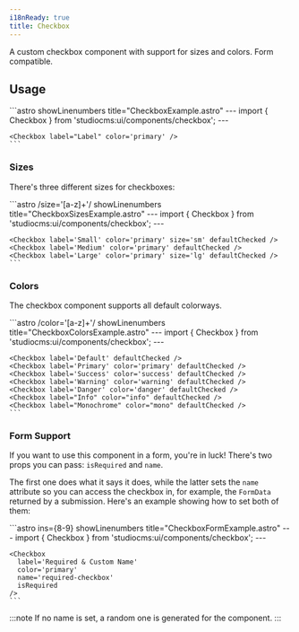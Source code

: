 ```yaml
---
i18nReady: true
title: Checkbox
---
```



A custom checkbox component with support for sizes and colors. Form compatible.

## Usage

<Tabs>
  <TabItem label="Preview">
    <PreviewCard>
      <Checkbox label="Label" color="primary" />
    </PreviewCard>
  </TabItem>
  <TabItem label="Code">
    ```astro showLinenumbers title="CheckboxExample.astro"
    ---
    import { Checkbox } from 'studiocms:ui/components/checkbox';
    ---

    <Checkbox label="Label" color='primary' />
    ```
  </TabItem>
</Tabs>

### Sizes

There's three different sizes for checkboxes:

<Tabs>
  <TabItem label="Preview">
    <PreviewCard>
      <Row>
        <Checkbox label="Small" color="primary" size="sm" defaultChecked />
        <Checkbox label="Medium" color="primary" defaultChecked />
        <Checkbox label="Large" color="primary" size="lg" defaultChecked />
      </Row>
    </PreviewCard>
  </TabItem>
  <TabItem label="Code">
    ```astro /size='[a-z]+'/ showLinenumbers title="CheckboxSizesExample.astro"
    ---
    import { Checkbox } from 'studiocms:ui/components/checkbox';
    ---

    <Checkbox label='Small' color='primary' size='sm' defaultChecked />
    <Checkbox label='Medium' color='primary' defaultChecked />
    <Checkbox label='Large' color='primary' size='lg' defaultChecked />
    ```
  </TabItem>
</Tabs>

### Colors

The checkbox component supports all default colorways.

<Tabs>
  <TabItem label="Preview">
    <PreviewCard>
      <Row>
        <Checkbox label="Default" defaultChecked />
        <Checkbox label="Primary" color="primary" defaultChecked />
        <Checkbox label="Success" color="success" defaultChecked />
        <Checkbox label="Warning" color="warning" defaultChecked />
        <Checkbox label="Danger" color="danger" defaultChecked />
        <Checkbox label="Info" color="info" defaultChecked />
        <Checkbox label="Monochrome" color="mono" defaultChecked />
      </Row>
    </PreviewCard>
  </TabItem>
  <TabItem label="Code">
    ```astro /color='[a-z]+'/ showLinenumbers title="CheckboxColorsExample.astro"
    ---
    import { Checkbox } from 'studiocms:ui/components/checkbox';
    ---

    <Checkbox label='Default' defaultChecked />
    <Checkbox label='Primary' color='primary' defaultChecked />
    <Checkbox label='Success' color='success' defaultChecked />
    <Checkbox label='Warning' color='warning' defaultChecked />
    <Checkbox label='Danger' color='danger' defaultChecked />
    <Checkbox label="Info" color="info" defaultChecked />
    <Checkbox label="Monochrome" color="mono" defaultChecked />
    ```
  </TabItem>
</Tabs>

### Form Support

If you want to use this component in a form, you're in luck! There's two props you can pass: `isRequired` and `name`.

The first one does what it says it does, while the latter sets the `name` attribute so you can access the checkbox in, for example,
the `FormData` returned by a submission. Here's an example showing how to set both of them:

<Tabs>
  <TabItem label="Preview">
    <PreviewCard>
      <Checkbox label="Required & Custom Name" color="primary" isRequired name='required-checkbox' />
    </PreviewCard>
  </TabItem>
  <TabItem label="Code">
    ```astro ins={8-9} showLinenumbers title="CheckboxFormExample.astro"
    ---
    import { Checkbox } from 'studiocms:ui/components/checkbox';
    ---

    <Checkbox 
      label='Required & Custom Name'
      color='primary'
      name='required-checkbox'
      isRequired
    />
    ```
  </TabItem>
</Tabs>

:::note
If no name is set, a random one is generated for the component.
:::
